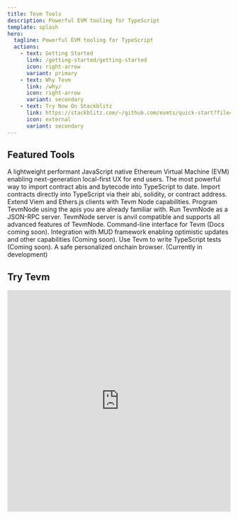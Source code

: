 ```yaml
---
title: Tevm Tools
description: Powerful EVM tooling for TypeScript
template: splash
hero:
  tagline: Powerful EVM tooling for TypeScript
  actions:
    - text: Getting Started
      link: /getting-started/getting-started
      icon: right-arrow
      variant: primary
    - text: Why Tevm
      link: /why/
      icon: right-arrow
      variant: secondary
    - text: Try Now On Stackblitz
      link: https://stackblitz.com/~/github.com/evmts/quick-start?file=README.md
      icon: external
      variant: secondary
---
```



## Featured Tools

<CardGrid >
  <Card title="Tevm Node" icon="laptop">
     A lightweight performant JavaScript native Ethereum Virtual Machine (EVM) enabling next-generation local-first UX for end users.
  </Card>
  <Card title="Tevm Bundler" icon="puzzle">
    The most powerful way to import contract abis and bytecode into TypeScript to date. Import contracts directly into TypeScript via their abi, solidity, or contract address.
  </Card>
  <Card title="Tevm Viem" icon="external">
    Extend Viem and Ethers.js clients with Tevm Node capabilities. Program TevmNode using the apis you are already familiar with.
  </Card>
  <Card title="Tevm Server" icon="random">
    Run TevmNode as a JSON-RPC server. TevmNode server is anvil compatible and supports all advanced features of TevmNode.
  </Card>
  <Card title="Tevm CLI" icon="bars">
    Command-line interface for Tevm (Docs coming soon).
  </Card>
  <Card title="Tevm MUD" icon="external">
    Integration with MUD framework enabling optimistic updates and other capabilities (Coming soon).
  </Card>
  <Card title="Tevm Test" icon="approve-check">
    Use Tevm to write TypeScript tests (Coming soon).
  </Card>
  <Card title="Tevm.app" icon="star">
    A safe personalized onchain browser. (Currently in development)
  </Card>
</CardGrid>

## Try Tevm

<div style="height: 500px;">
  <iframe
    style="width: 100%; height: 100%; border: 0;"
    src="https://stackblitz.com/github/evmts/quick-start/tree/main?embed=1&file=src/main.ts&hideNavigation=1&hideDevTools=true&terminalHeight=0&ctl=1">
  </iframe>
</div>
